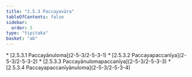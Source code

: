 ```yaml
---
title: "2.5.3 Paccayavāra"
tableOfContents: false
sidebar:
  order: 3
type: "tipitaka"
basket: "ab"
---
```



<DynamicBreadcrumb />



<TableOfContents>
* [2.5.3.1 Paccayānuloma](2-5-3/2-5-3-1)
* [2.5.3.2 Paccayapaccanīya](2-5-3/2-5-3-2)
* [2.5.3.3 Paccayānulomapaccanīya](2-5-3/2-5-3-3)
* [2.5.3.4 Paccayapaccanīyānuloma](2-5-3/2-5-3-4)
</TableOfContents>